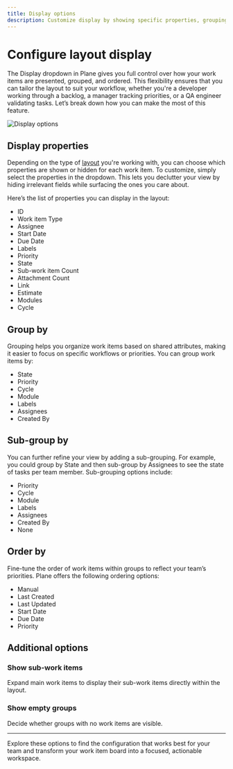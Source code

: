 ```yaml
---
title: Display options
description: Customize display by showing specific properties, grouping by attributes, subgrouping, and ordering items to create the perfect project view.
---
```


# Configure layout display

The Display dropdown in Plane gives you full control over how your work items are presented, grouped, and ordered. This flexibility ensures that you can tailor the layout to suit your workflow, whether you're a developer working through a backlog, a manager tracking priorities, or a QA engineer validating tasks. Let’s break down how you can make the most of this feature.

![Display options](https://media.docs.plane.so/issues/display-options.webp#center)

## Display properties

Depending on the type of [layout](/core-concepts/issues/layouts) you're working with, you can choose which properties are shown or hidden for each work item. To customize, simply select the properties in the dropdown. This lets you declutter your view by hiding irrelevant fields while surfacing the ones you care about.

Here’s the list of properties you can display in the layout:

- ID
- Work item Type
- Assignee
- Start Date
- Due Date
- Labels
- Priority
- State
- Sub-work item Count
- Attachment Count
- Link
- Estimate
- Modules
- Cycle

## Group by

Grouping helps you organize work items based on shared attributes, making it easier to focus on specific workflows or priorities. You can group work items by:

- State
- Priority
- Cycle
- Module
- Labels
- Assignees
- Created By

## Sub-group by

You can further refine your view by adding a sub-grouping. For example, you could group by State and then sub-group by Assignees to see the state of tasks per team member. Sub-grouping options include:

- Priority
- Cycle
- Module
- Labels
- Assignees
- Created By
- None

## Order by

Fine-tune the order of work items within groups to reflect your team’s priorities. Plane offers the following ordering options:

- Manual
- Last Created
- Last Updated
- Start Date
- Due Date
- Priority

## Additional options

### Show sub-work items

Expand main work items to display their sub-work items directly within the layout.

### Show empty groups

Decide whether groups with no work items are visible.

---

Explore these options to find the configuration that works best for your team and transform your work item board into a focused, actionable workspace.
